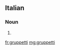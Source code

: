 ==Italian==

===Noun===
{{head|it|plural}} {{g|m}}

# {{plural of|gruppetto|lang=it}}

[[fr:gruppetti]]
[[mg:gruppetti]]
